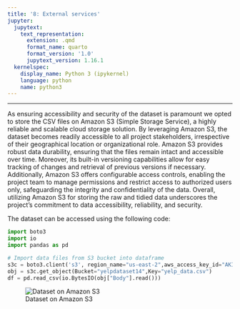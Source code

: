 ```yaml
---
title: '8: External services'
jupyter:
  jupytext:
    text_representation:
      extension: .qmd
      format_name: quarto
      format_version: '1.0'
      jupytext_version: 1.16.1
  kernelspec:
    display_name: Python 3 (ipykernel)
    language: python
    name: python3
---
```


* * *


As ensuring accessibility and security of the dataset is paramount we opted to store the CSV files on Amazon S3 (Simple Storage Service), a highly reliable and scalable cloud storage solution. By leveraging Amazon S3, the dataset becomes readily accessible to all project stakeholders, irrespective of their geographical location or organizational role. Amazon S3 provides robust data durability, ensuring that the files remain intact and accessible over time. Moreover, its built-in versioning capabilities allow for easy tracking of changes and retrieval of previous versions if necessary. Additionally, Amazon S3 offers configurable access controls, enabling the project team to manage permissions and restrict access to authorized users only, safeguarding the integrity and confidentiality of the data. Overall, utilizing Amazon S3 for storing the raw and tidied data underscores the project's commitment to data accessibility, reliability, and security.

The dataset can be accessed using the following code:

```python
import boto3
import io
import pandas as pd

# Import data files from S3 bucket into dataframe
s3c = boto3.client('s3', region_name="us-east-2",aws_access_key_id="AKIAQ3EGRIQMCS55ACH2",aws_secret_access_key="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")
obj = s3c.get_object(Bucket="yelpdataset14",Key="yelp_data.csv")
df = pd.read_csv(io.BytesIO(obj["Body"].read()))
```

![Dataset on Amazon S3](img/s3.jpeg)
